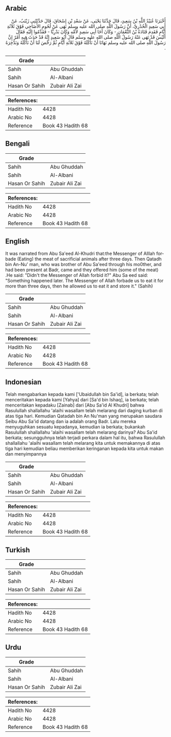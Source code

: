 ## Arabic


<div dir="rtl" lang="ar" style={{fontSize:'larger',backgroundColor:'#f8f9fa',padding:20}}>
أَخْبَرَنَا عُبَيْدُ اللَّهِ بْنُ سَعِيدٍ، قَالَ حَدَّثَنَا يَحْيَى، عَنْ سَعْدِ بْنِ إِسْحَاقَ، قَالَ حَدَّثَتْنِي زَيْنَبُ، عَنْ أَبِي سَعِيدٍ الْخُدْرِيِّ، أَنَّ رَسُولَ اللَّهِ صلى الله عليه وسلم نَهَى عَنْ لُحُومِ الأَضَاحِي فَوْقَ ثَلاَثَةِ أَيَّامٍ فَقَدِمَ قَتَادَةُ بْنُ النُّعْمَانِ - وَكَانَ أَخَا أَبِي سَعِيدٍ لأُمِّهِ وَكَانَ بَدْرِيًّا - فَقَدَّمُوا إِلَيْهِ فَقَالَ أَلَيْسَ قَدْ نَهَى عَنْهُ رَسُولُ اللَّهِ صلى الله عليه وسلم قَالَ أَبُو سَعِيدٍ إِنَّهُ قَدْ حَدَثَ فِيهِ أَمْرٌ إِنَّ رَسُولَ اللَّهِ صلى الله عليه وسلم نَهَانَا أَنْ نَأْكُلَهُ فَوْقَ ثَلاَثَةِ أَيَّامٍ ثُمَّ رَخَّصَ لَنَا أَنْ نَأْكُلَهُ وَنَدَّخِرَهُ ‏.‏
</div>
<div style={{backgroundColor:'#f8f9fa',padding:20, marginBottom: 10}}><table> <thead> <tr> <th>Grade</th> <th></th> </tr> </thead> <tbody> <tr><td>Sahih</td><td>Abu Ghuddah</td></tr><tr><td>Sahih</td><td>Al-Albani</td></tr><tr><td>Hasan Or Sahih</td><td>Zubair Ali Zai</td></tr></tbody></table><table> <thead> <tr> <th>References:</th> <th></th> </tr> </thead> <tbody><tr><td>Hadith No</td><td>4428</td></tr><tr><td>Arabic No</td><td>4428</td></tr><tr><td>Reference</td><td>Book 43 Hadith 68</td></tr></tbody></table></div>

## Bengali


<div dir="ltr" lang="bn" style={{fontSize:'larger',backgroundColor:'#f8f9fa',padding:20}}>

</div>
<div style={{backgroundColor:'#f8f9fa',padding:20, marginBottom: 10}}><table> <thead> <tr> <th>Grade</th> <th></th> </tr> </thead> <tbody> <tr><td>Sahih</td><td>Abu Ghuddah</td></tr><tr><td>Sahih</td><td>Al-Albani</td></tr><tr><td>Hasan Or Sahih</td><td>Zubair Ali Zai</td></tr></tbody></table><table> <thead> <tr> <th>References:</th> <th></th> </tr> </thead> <tbody><tr><td>Hadith No</td><td>4428</td></tr><tr><td>Arabic No</td><td>4428</td></tr><tr><td>Reference</td><td>Book 43 Hadith 68</td></tr></tbody></table></div>

## English


<div dir="ltr" lang="en" style={{fontSize:'larger',backgroundColor:'#f8f9fa',padding:20}}>
It was narrated from Abu Sa'eed Al-Khudri that:the Messenger of Alllah forbade (Eating) the meat of sacrificial animals after three days. Then Qatadh bin An-Nu' man, who was brother of Abu Sa'eed through his mo0ther, and had been present at Badr, came and they offered him (some of the meat) .He said: "Didn't the Messenger of Allah forbid it?" Abu Sa eed said: "Something happened later. The Messenger of Allah forbade us to eat it for more than three days, then he allowed us to eat it and store it." (Sahih)
</div>
<div style={{backgroundColor:'#f8f9fa',padding:20, marginBottom: 10}}><table> <thead> <tr> <th>Grade</th> <th></th> </tr> </thead> <tbody> <tr><td>Sahih</td><td>Abu Ghuddah</td></tr><tr><td>Sahih</td><td>Al-Albani</td></tr><tr><td>Hasan Or Sahih</td><td>Zubair Ali Zai</td></tr></tbody></table><table> <thead> <tr> <th>References:</th> <th></th> </tr> </thead> <tbody><tr><td>Hadith No</td><td>4428</td></tr><tr><td>Arabic No</td><td>4428</td></tr><tr><td>Reference</td><td>Book 43 Hadith 68</td></tr></tbody></table></div>

## Indonesian


<div dir="ltr" lang="id" style={{fontSize:'larger',backgroundColor:'#f8f9fa',padding:20}}>
Telah mengabarkan kepada kami ['Ubaidullah bin Sa'id], ia berkata; telah menceritakan kepada kami [Yahya] dari [Sa'd bin Ishaq], ia berkata; telah menceritakan kepadaku [Zainab] dari [Abu Sa'id Al Khudri] bahwa Rasulullah shallallahu 'alaihi wasallam telah melarang dari daging kurban di atas tiga hari. Kemudian Qatadah bin An Nu'man yang merupakan saudara Seibu Abu Sa'id datang dan ia adalah orang Badr. Lalu mereka menyuguhkan sesuatu kepadanya, kemudian ia berkata; bukankah Rasulullah shallallahu 'alaihi wasallam telah melarang darinya? Abu Sa'id berkata; sesungguhnya telah terjadi perkara dalam hal itu, bahwa Rasulullah shallallahu 'alaihi wasallam telah melarang kita untuk memakannya di atas tiga hari kemudian beliau memberikan keringanan kepada kita untuk makan dan menyimpannya
</div>
<div style={{backgroundColor:'#f8f9fa',padding:20, marginBottom: 10}}><table> <thead> <tr> <th>Grade</th> <th></th> </tr> </thead> <tbody> <tr><td>Sahih</td><td>Abu Ghuddah</td></tr><tr><td>Sahih</td><td>Al-Albani</td></tr><tr><td>Hasan Or Sahih</td><td>Zubair Ali Zai</td></tr></tbody></table><table> <thead> <tr> <th>References:</th> <th></th> </tr> </thead> <tbody><tr><td>Hadith No</td><td>4428</td></tr><tr><td>Arabic No</td><td>4428</td></tr><tr><td>Reference</td><td>Book 43 Hadith 68</td></tr></tbody></table></div>

## Turkish


<div dir="ltr" lang="tr" style={{fontSize:'larger',backgroundColor:'#f8f9fa',padding:20}}>

</div>
<div style={{backgroundColor:'#f8f9fa',padding:20, marginBottom: 10}}><table> <thead> <tr> <th>Grade</th> <th></th> </tr> </thead> <tbody> <tr><td>Sahih</td><td>Abu Ghuddah</td></tr><tr><td>Sahih</td><td>Al-Albani</td></tr><tr><td>Hasan Or Sahih</td><td>Zubair Ali Zai</td></tr></tbody></table><table> <thead> <tr> <th>References:</th> <th></th> </tr> </thead> <tbody><tr><td>Hadith No</td><td>4428</td></tr><tr><td>Arabic No</td><td>4428</td></tr><tr><td>Reference</td><td>Book 43 Hadith 68</td></tr></tbody></table></div>

## Urdu


<div dir="rtl" lang="ur" style={{fontSize:'larger',backgroundColor:'#f8f9fa',padding:20}}>

</div>
<div style={{backgroundColor:'#f8f9fa',padding:20, marginBottom: 10}}><table> <thead> <tr> <th>Grade</th> <th></th> </tr> </thead> <tbody> <tr><td>Sahih</td><td>Abu Ghuddah</td></tr><tr><td>Sahih</td><td>Al-Albani</td></tr><tr><td>Hasan Or Sahih</td><td>Zubair Ali Zai</td></tr></tbody></table><table> <thead> <tr> <th>References:</th> <th></th> </tr> </thead> <tbody><tr><td>Hadith No</td><td>4428</td></tr><tr><td>Arabic No</td><td>4428</td></tr><tr><td>Reference</td><td>Book 43 Hadith 68</td></tr></tbody></table></div>